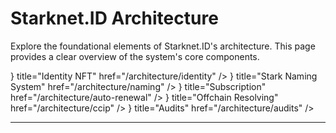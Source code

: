 # Starknet.ID Architecture

Explore the foundational elements of Starknet.ID's architecture. This page provides a clear overview of the system's core components.



<Cards>
  <Card
    icon={<LinkIcon />}
    title="Identity NFT"
    href="/architecture/identity"
  />
</Cards>


<Cards>
  <Card
    icon={<LinkIcon />}
    title="Stark Naming System"
    href="/architecture/naming"
  />
</Cards>

<Cards>
  <Card
    icon={<LinkIcon />}
    title="Subscription"
    href="/architecture/auto-renewal"
  />
</Cards>

<Cards>
  <Card
    icon={<LinkIcon />}
    title="Offchain Resolving"
    href="/architecture/ccip"
  />
</Cards>

<Cards>
  <Card
    icon={<LinkIcon />}
    title="Audits"
    href="/architecture/audits"
  />
</Cards>

---
